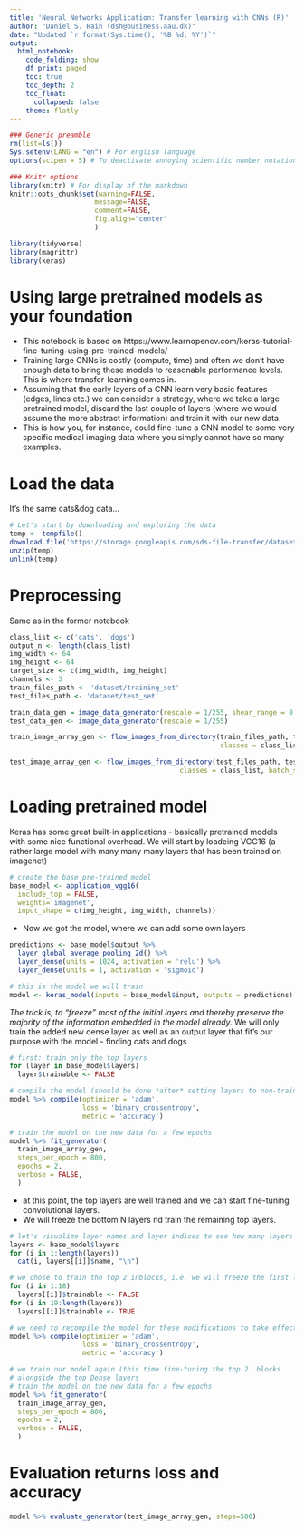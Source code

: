 ```yaml
---
title: 'Neural Networks Application: Transfer learning with CNNs (R)'
author: "Daniel S. Hain (dsh@business.aau.dk)"
date: "Updated `r format(Sys.time(), '%B %d, %Y')`"
output:
  html_notebook:
    code_folding: show
    df_print: paged
    toc: true
    toc_depth: 2
    toc_float:
      collapsed: false
    theme: flatly
---
```


```r
### Generic preamble
rm(list=ls())
Sys.setenv(LANG = "en") # For english language
options(scipen = 5) # To deactivate annoying scientific number notation

### Knitr options
library(knitr) # For display of the markdown
knitr::opts_chunk$set(warning=FALSE,
                     message=FALSE,
                     comment=FALSE, 
                     fig.align="center"
                     )
```


```r
library(tidyverse)
library(magrittr)
library(keras)
```

# Using large pretrained models as your foundation

* This notebook is based on https://www.learnopencv.com/keras-tutorial-fine-tuning-using-pre-trained-models/
* Training large CNNs is costly (compute, time) and often we don't have enough data to bring these models to reasonable performance levels. This is where transfer-learning comes in.
* Assuming that the early layers of a CNN learn very basic features (edges, lines etc.) we can consider a strategy, where we take a large pretrained model, discard the last couple of layers (where we would assume the more abstract information) and train it with our new data.
* This is how you, for instance, could fine-tune a CNN model to some very specific medical imaging data where you simply cannot have so many examples.

# Load the data

It's the same cats&dog data...

```r
# Let's start by downloading and exploring the data
temp <- tempfile()
download.file('https://storage.googleapis.com/sds-file-transfer/dataset.zip',temp)
unzip(temp)
unlink(temp)
```

# Preprocessing

Same as in the former notebook

```r
class_list <- c('cats', 'dogs')
output_n <- length(class_list)
img_width <- 64
img_height <- 64
target_size <- c(img_width, img_height)
channels <- 3
train_files_path <- 'dataset/training_set'
test_files_path <- 'dataset/test_set'
```

```r
train_data_gen = image_data_generator(rescale = 1/255, shear_range = 0.2, zoom_range = 0.2, horizontal_flip = TRUE)
test_data_gen <- image_data_generator(rescale = 1/255)  
```

```r
train_image_array_gen <- flow_images_from_directory(train_files_path, train_data_gen, target_size = target_size, class_mode = "binary", 
                                                    classes = class_list,batch_size = 32, seed = 1337)

test_image_array_gen <- flow_images_from_directory(test_files_path, test_data_gen, target_size = target_size, class_mode = "binary",
                                          classes = class_list, batch_size = 32, seed = 1337)
```

# Loading pretrained model

Keras has some great built-in applications - basically pretrained models with some nice functional overhead. We will start by loadeing VGG16 (a rather large model with many many many layers that has been trained on imagenet)


```r
# create the base pre-trained model
base_model <- application_vgg16(
  include_top = FALSE,
  weights='imagenet',
  input_shape = c(img_height, img_width, channels))
```

* Now we got the model, where we can add some own layers



```r
predictions <- base_model$output %>% 
  layer_global_average_pooling_2d() %>% 
  layer_dense(units = 1024, activation = 'relu') %>% 
  layer_dense(units = 1, activation = 'sigmoid')
```


```r
# this is the model we will train
model <- keras_model(inputs = base_model$input, outputs = predictions)
```

*The trick is, to "freeze" most of the initial layers and thereby preserve the majority of the information embedded in the model already. 
* We will only train the added new dense layer as well as an output layer that fit's our purpose with the model - finding cats and dogs

```r
# first: train only the top layers 
for (layer in base_model$layers)
  layer$trainable <- FALSE
```

```r
# compile the model (should be done *after* setting layers to non-trainable)
model %>% compile(optimizer = 'adam', 
                  loss = 'binary_crossentropy',
                  metric = 'accuracy')
```

 
```r
# train the model on the new data for a few epochs
model %>% fit_generator(
  train_image_array_gen,
  steps_per_epoch = 800,
  epochs = 2, 
  verbose = FALSE,
  )
```

* at this point, the top layers are well trained and we can start fine-tuning convolutional layers. 
* We will freeze the bottom N layers nd train the remaining top layers. 

```r
# let's visualize layer names and layer indices to see how many layers we should freeze:
layers <- base_model$layers
for (i in 1:length(layers))
  cat(i, layers[[i]]$name, "\n")
```

```r
# we chose to train the top 2 inblocks, i.e. we will freeze the first layers and unfreeze the rest:
for (i in 1:18)
  layers[[i]]$trainable <- FALSE
for (i in 19:length(layers))
  layers[[i]]$trainable <- TRUE
```
 
```r
# we need to recompile the model for these modifications to take effect
model %>% compile(optimizer = 'adam', 
                  loss = 'binary_crossentropy',
                  metric = 'accuracy')
```

```r
# we train our model again (this time fine-tuning the top 2  blocks
# alongside the top Dense layers
# train the model on the new data for a few epochs
model %>% fit_generator(
  train_image_array_gen,
  steps_per_epoch = 800,
  epochs = 2, 
  verbose = FALSE,
  )
```

# Evaluation returns loss and accuracy

```r
model %>% evaluate_generator(test_image_array_gen, steps=500)
```


 

 

 

